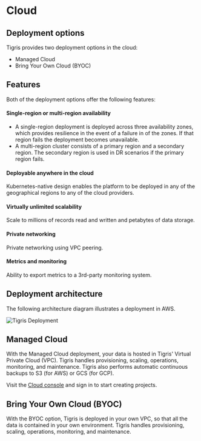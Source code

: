 
# Cloud

## Deployment options

Tigris provides two deployment options in the cloud:

- Managed Cloud
- Bring Your Own Cloud (BYOC)

## Features

Both of the deployment options offer the following features:

#### Single-region or multi-region availability

- A single-region deployment is deployed across three availability zones, which
  provides resilience in the event of a failure in of the zones. If that region
  fails the deployment becomes unavailable.
- A multi-region cluster consists of a primary region and a secondary region.
  The secondary region is used in DR scenarios if the primary region fails.

#### Deployable anywhere in the cloud

Kubernetes-native design enables the platform to be deployed in any of the
geographical regions to any of the cloud providers.

#### Virtually unlimited scalability

Scale to millions of records read and written and petabytes of data storage.

#### Private networking

Private networking using VPC peering.

#### Metrics and monitoring

Ability to export metrics to a 3rd-party monitoring system.

## Deployment architecture

The following architecture diagram illustrates a deployment in AWS.

![Tigris Deployment](/img/tigris-deployment.jpeg)

## Managed Cloud

With the Managed Cloud deployment, your data is hosted in Tigris' Virtual
Private Cloud (VPC). Tigris handles provisioning, scaling, operations,
monitoring, and maintenance. Tigris also performs automatic continuous backups
to S3 (for AWS) or GCS (for GCP).

Visit the <a href={tigrisConfig.signupUrl}>Cloud console</a> and sign in to
start creating projects.

## Bring Your Own Cloud (BYOC)

With the BYOC option, Tigris is deployed in your own VPC, so that all the data
is contained in your own environment. Tigris handles provisioning, scaling,
operations, monitoring, and maintenance.

